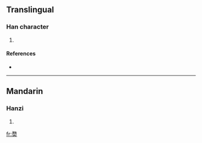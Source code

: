 ==Translingual==

===Han character===
{{Han char|rn=37|rad=大|as=10|sn=13|four=|canj=弓尸大 (NSK)}}

# {{defn|Han|sort=大10}}

====References====
* {{Han ref|kx=0253.180|dkj=05984|dj=0515.130|hdz=10547.090|uh=5966|ud=22886}}

----

==Mandarin==

===Hanzi===
{{cmn-hanzi|pin=[[wù]] ([[wu4]])|wg=wu<sup>4</sup>}}

# {{defn|Mandarin}}

[[fr:奦]]